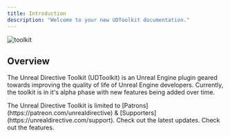 ```yaml
---
title: Introduction
description: "Welcome to your new UDToolkit documentation."
---
```


![toolkit](/images/toolkit-hero.png)

## Overview

The Unreal Directive Toolkit (UDToolkit) is an Unreal Engine plugin geared towards improving the quality of life of Unreal Engine developers. Currently, the toolkit is in it's alpha phase with new features being added over time.

<Warning>
  The Unreal Directive Toolkit is limited to
  [Patrons](https://patreon.com/unrealdirective) &
  [Supporters](https://unrealdirective.com/support).
</Warning>

<CardGroup cols={2}>
  <Card
    title="Change Log"
    icon="pen-to-square"
    href="https://mintlify.com/docs/quickstart"
  >
    Check out the latest updates.
  </Card>
  <Card
    title="Features"
    icon="image"
    href="https://mintlify.com/docs/development"
  >
    Check out the features.
  </Card>
</CardGroup>
